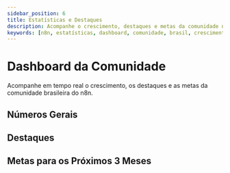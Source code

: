 ---
sidebar_position: 6
title: Estatísticas e Destaques
description: Acompanhe o crescimento, destaques e metas da comunidade n8n no Brasil através de nosso dashboard.
keywords: [n8n, estatísticas, dashboard, comunidade, brasil, crescimento, metas]
---

# <IonicIcon name="stats-chart-outline" size={32} color="#ea4b71" /> Dashboard da Comunidade

Acompanhe em tempo real o crescimento, os destaques e as metas da comunidade brasileira do n8n.

## <IonicIcon name="analytics-outline" size={24} /> Números Gerais

<CommunityStats />

## <IonicIcon name="trophy-outline" size={24} /> Destaques

<CardGrid>
  <HighlightCard
    icon="person-outline"
    category="Creator Destaque"
    title="João Silva (@joaosilva)"
    description="Criou o node PIX mais popular e ajudou dezenas de membros no Discord. Um verdadeiro pilar da nossa comunidade!"
  />
  <HighlightCard
    icon="reader-outline"
    category="Artigo Mais Lido"
    title="Automatizando WhatsApp com n8n"
    description="Com mais de 8.9k visualizações, este artigo se tornou a referência principal para automação de WhatsApp."
    link="/docs/comunidade/casos-uso-avancados"
  />
  <HighlightCard
    icon="people-outline"
    category="Evento"
    title="Meetups Presenciais em 2025"
    description="Nossa meta para 2025 é fomentar a troca de conhecimento e networking criando espaços para meetups presenciais."
  />
    <HighlightCard
    icon="calendar-outline"
    category="Próximo Grande Evento"
    title="Webinar n8n Brasil 2025"
    description="Meta para Outubro de 2025: um grande webinar gratuito e ao vivo, reunindo os creators do ecossistema n8n no Brasil."
  />
</CardGrid>

## <IonicIcon name="flag-outline" size={24} /> Metas para os Próximos 3 Meses

<div className="goal-grid">
  <GoalMeter
    icon="logo-discord"
    title="Novos Membros no Discord"
    currentValue={0}
    targetValue={300}
  />
  <GoalMeter
    icon="book-outline"
    title="Tradução da Documentação"
    currentValue={15}
    targetValue={100}
    unit="%"
  />
  <GoalMeter
    icon="videocam-outline"
    title="Vídeos Tutoriais da Doc"
    currentValue={0}
    targetValue={50}
  />
  <GoalMeter
    icon="star-outline"
    title="Stars no Repositório da Doc"
    currentValue={1}
    targetValue={1000}
  />
</div>

<style>{`
  .goal-grid {
    display: grid;
    grid-template-columns: repeat(auto-fit, minmax(280px, 1fr));
    gap: 1.5rem;
    margin-top: 1.5rem;
  }
`}</style> 